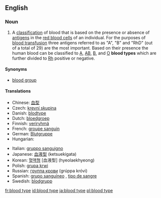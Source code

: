 {{wikipedia}}
==English==

===Noun===
{{en-noun|sg=[[blood]] [[type]]}}

# A [[classification]] of blood that is based on the presence or absence of [[antigen|antigens]] in the [[red blood cell|red blood cells]] of an individual. For the purposes of [[blood transfusion]] three antigens referred to as "A", "B" and "RhD" (out of a total of 29) are the most important. Based on their presence the human blood can be classified to [[A]], [[AB]], [[B]], and [[O]] '''blood types''' which are further divided to [[Rh]] positive or negative.

====Synonyms====
* [[blood group]]

====Translations====
{{trans-top|blood classification}}
* Chinese: [[血型]]
* Czech: [[krevní skupina]] {{f}}
* Danish: [[blodtype]]
* Dutch: [[bloedgroep]] {{f}}
* Finnish: [[veriryhmä]]
* French: [[groupe sanguin]] {{m}}
* German: [[Blutgruppe]] {{f}}
* Hungarian: {{t|hu|vércsoport}}
{{trans-mid}}
* Italian: [[gruppo sanguigno]] {{m}}
* Japanese: [[血液型]] (ketsuekigata)
* Korean: [[혈액형]] [血液型] (hyeolaekhyeong)
* Polish: [[grupa krwi]] {{f}}
* Russian: [[группа крови]] (grúppa króvi) {{f}}
* Spanish: [[grupo sanguíneo]] {{m}}, [[tipo de sangre]] {{m}}
* Swedish: [[blodgrupp]] {{c}}
{{trans-bottom}}

[[fr:blood type]]
[[id:blood type]]
[[ja:blood type]]
[[pl:blood type]]